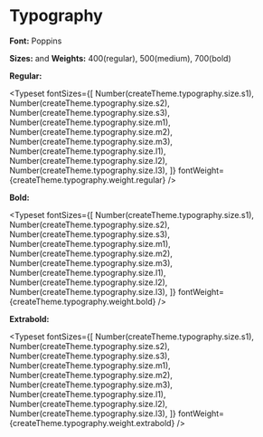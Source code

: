 
<Meta title="Design System/Typography" />

# Typography

**Font:** Poppins

**Sizes:** and **Weights:** 400(regular), 500(medium), 700(bold)

**Regular:**

<Typeset
  fontSizes={[
    Number(createTheme.typography.size.s1),
    Number(createTheme.typography.size.s2),
    Number(createTheme.typography.size.s3),
    Number(createTheme.typography.size.m1),
    Number(createTheme.typography.size.m2),
    Number(createTheme.typography.size.m3),
    Number(createTheme.typography.size.l1),
    Number(createTheme.typography.size.l2),
    Number(createTheme.typography.size.l3),
  ]}
  fontWeight={createTheme.typography.weight.regular}
/>

**Bold:**

<Typeset
  fontSizes={[
    Number(createTheme.typography.size.s1),
    Number(createTheme.typography.size.s2),
    Number(createTheme.typography.size.s3),
    Number(createTheme.typography.size.m1),
    Number(createTheme.typography.size.m2),
    Number(createTheme.typography.size.m3),
    Number(createTheme.typography.size.l1),
    Number(createTheme.typography.size.l2),
    Number(createTheme.typography.size.l3),
  ]}
  fontWeight={createTheme.typography.weight.bold}
/>

**Extrabold:**

<Typeset
  fontSizes={[
    Number(createTheme.typography.size.s1),
    Number(createTheme.typography.size.s2),
    Number(createTheme.typography.size.s3),
    Number(createTheme.typography.size.m1),
    Number(createTheme.typography.size.m2),
    Number(createTheme.typography.size.m3),
    Number(createTheme.typography.size.l1),
    Number(createTheme.typography.size.l2),
    Number(createTheme.typography.size.l3),
  ]}
  fontWeight={createTheme.typography.weight.extrabold}
/>
